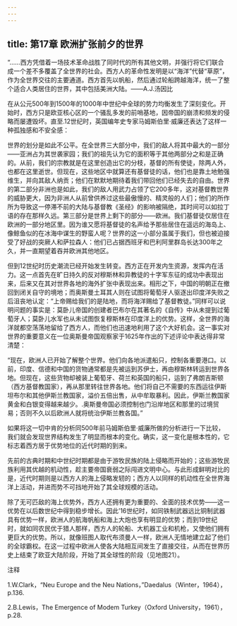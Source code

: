```yaml
---
---
---
```

title: 第17章 欧洲扩张前夕的世界
---




“……西方凭借着一场技术革命战胜了同时代的所有其他文明，并强行将它们联合成一个差不多覆盖了全世界的社会。西方人的革命性发明是以“海洋”代替“草原”，作为全世界交往的主要通道。西方首先以帆船，然后通过轮船跨越海洋，统一了整个适合人类居住的世界，其中包括美洲大陆。——A.J.汤因比



在从公元500年到1500年的1000年中世纪中全球的势力均衡发生了深刻变化。开始时，西方只是欧亚核心区的一个骚乱多发的前哨基地，因帝国的崩溃和频发的侵略而屡遭毁坏。直至.12世纪时，英国编年史专家马姆斯伯里·威廉还表达了这样一种孤独感和不安全感：

世界的划分是如此不公平。在全世界三大部分中，我们的敌人将其中最大的一部分——亚洲占为其世袭家园；我们的祖先认为它的面积等于其他两部分之和是正确的。从前，我们的宗教就是在这里创造出它的分枝，基督的所有使徒，除两人外，也都在这里逝世。但现在，这些地区中就算还有基督徒的话，他们也是靠土地勉强维生，并向其敌人纳贡；他们在默默地期待着我们带回他们已经失去的自由。世界的第二部分非洲也是如此，我们的敌人用武力占领了它200多年，这对基督教世界的威胁更大，因为非洲人从前曾供养过这些最傲慢的、精灵般的人们；他们的所作所为导致这一停滞不前的大陆与基督教《圣经》的影响被隔绝，其时间可以如拉丁语的存在那样久远。第三部分是世界上剩下的部分——欧洲。我们基督徒仅居住在欧洲的一部分地区里。因为谁又愿将基督徒的名声给予那些居住在遥远的海岛上、像鲸鱼似的在冰海中谋生的野蛮人呢？世界的这一小部分虽属于我们，但也被迫接受了好战的突厥人和萨拉森人：他们已占据西班牙和巴利阿里群岛长达300年之久，并一直期望着吞并欧洲其他地区。

但到12世纪时历史潮流已经开始发生转变。西方正在开发内生资源，发挥内在活力。这一点首先在旷日持久的反对穆斯林和异教徒的十字军东征的成功中表现出来，后来又在其对世界各地的海外扩张中表现出来。相形之下，中国的明朝正在撤回到闭关自守的境地；而奥斯曼土耳其人则在试图将葡萄牙人驱逐出印度洋失败之后沮丧地认定：“上帝赐给我们的是陆地，而将海洋赐给了基督教徒。”同样可以说明问题的事实是：莫卧儿帝国的创建者巴布尔在其著名的《自传》中从未提到过葡萄牙人；莫卧儿水军也从未试图恢复穆斯林在印度洋上的优势。这样，全世界的海洋就都空荡荡地留给了西方人，而他们也迅速地利用了这个大好机会。这一事实对世界的重要意义在一位奥斯曼帝国观察家于1625年作出的下述评论中表达得非常清楚：

“现在，欧洲人已开始了解整个世界。他们向各地派遣船只，控制各重要港口。以前，印度、信德和中国的货物通常都是先被运到苏伊士，再由穆斯林转运到世界各地。但现在，这些货物却被装上葡萄牙、荷兰和英国的船只，运到了弗朗吉斯顿（西方基督教国家），再从那里转往世界各地。他们将自己不需要的东西运往伊斯坦布尔和其他伊斯兰教国家，溢价五倍出售，从中牟取暴利。因此，伊斯兰教国家黄金和白银变得越来越少。.奥斯曼帝国必须控制也门沿岸地区和那里的过境贸易；否则不久以后欧洲人就将统治伊斯兰教各国。”



如果将这一切中肯的分析同500年前马姆斯伯里·威廉所做的分析进行一下比较，我们就会发现世界结构发生了明显而根本的变化。确实，这一变化是根本性的，它标志着西方居于优势地位的近代时期的到来。

先前的古典时期和中世纪时期都是由于游牧民族的陆上侵略而开始的；这些游牧民族利用其优越的机动性，趁主要帝国衰弱之际闯进文明中心。与此形成鲜明对比的是，近代时期则是以西方人的海上侵略发轫的；西方人以同样的机动性在全世界海洋上活动，并进而势不可挡地开始了其全球规模的活动。

除了无可匹敌的海上优势外，西方人还拥有更为重要的、全面的技术优势——这一优势在以后数世纪中得到稳步增长。因此’16世纪时，如同铁制武器远比铜制武器具有优势一样，欧洲人的航海帆船和海上大炮也享有明显的优势；而到19世纪时，就如同农民优于猎人那样，西方人的轮船、大机器工业和机枪，又使他们拥有更巨大的优势。所以，就像班图人取代布须曼人一样，欧洲人无情地建立起了他们的全球霸权。在这一过程中欧洲人使各大陆相互间发生了直接交往，从而在世界历史上结束了欧亚大陆阶段，开始了其全球性的阶段（见地图21）。





注释


1.W.Clark，“Neu Europe and the Neu Nations，”Daedalus（Winter，1964），p.136.

2.B.Lewis，The Emergence of Modem Turkey（Oxford University，1961），p.28.